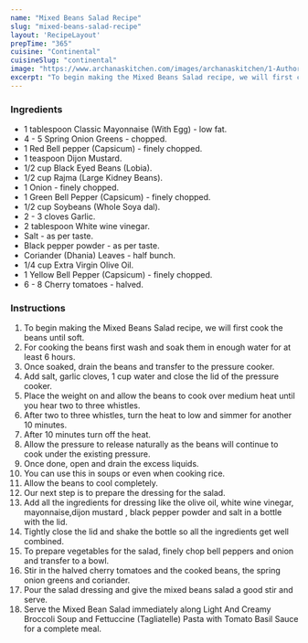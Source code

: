 ---
name: "Mixed Beans Salad Recipe"
slug: "mixed-beans-salad-recipe"
layout: 'RecipeLayout'
prepTime: "365"
cuisine: "Continental"
cuisineSlug: "continental"
image: "https://www.archanaskitchen.com/images/archanaskitchen/1-Author/Hina_Gujral/Mixed_Beans_Salad_Recipe.jpg"
excerpt: "To begin making the Mixed Beans Salad recipe, we will first cook the beans until soft"
---

### Ingredients

- 1 tablespoon Classic Mayonnaise (With Egg) - low fat.
- 4 - 5 Spring Onion Greens - chopped.
- 1 Red Bell pepper (Capsicum) - finely chopped.
- 1 teaspoon Dijon Mustard.
- 1/2 cup Black Eyed Beans (Lobia).
- 1/2 cup Rajma (Large Kidney Beans).
- 1 Onion - finely chopped.
- 1 Green Bell Pepper (Capsicum) - finely chopped.
- 1/2 cup Soybeans (Whole Soya dal).
- 2 - 3 cloves Garlic.
- 2 tablespoon White wine vinegar.
- Salt - as per taste.
- Black pepper powder - as per taste.
- Coriander (Dhania) Leaves - half bunch.
- 1/4 cup Extra Virgin Olive Oil.
- 1 Yellow Bell Pepper (Capsicum) - finely chopped.
- 6 - 8 Cherry tomatoes - halved.

### Instructions

1. To begin making the Mixed Beans Salad recipe, we will first cook the beans until soft.
1. For cooking the beans first wash and soak them in enough water for at least 6 hours.
1. Once soaked, drain the beans and transfer to the pressure cooker.
1. Add salt, garlic cloves, 1 cup water and close the lid of the pressure cooker.
1. Place the weight on and allow the beans to cook over medium heat until you hear two to three whistles.
1. After two to three whistles, turn the heat to low and simmer for another 10 minutes.
1. After 10 minutes turn off the heat.
1. Allow the pressure to release naturally as the beans will continue to cook under the existing pressure.
1. Once done, open and drain the excess liquids.
1. You can use this in soups or even when cooking rice.
1. Allow the beans to cool completely.
1. Our next step is to prepare the dressing for the salad.
1. Add all the ingredients for dressing like the olive oil, white wine vinegar, mayonnaise,dijon mustard , black pepper powder and salt in a bottle with the lid.
1. Tightly close the lid and shake the bottle so all the ingredients get well combined.
1. To prepare vegetables for the salad, finely chop bell peppers and onion and transfer to a bowl.
1. Stir in the halved cherry tomatoes and the cooked beans, the spring onion greens and coriander.
1. Pour the salad dressing and give the mixed beans salad a good stir and serve.
1. Serve the Mixed Bean Salad immediately along Light And Creamy Broccoli Soup and Fettuccine (Tagliatelle) Pasta with Tomato Basil Sauce for a complete meal.
